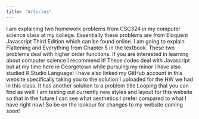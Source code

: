 ```yaml
---
title: "Articles"
---
```


I am explaining two homework problems from CSC324 in my computer science class at my college.
Essentially these problems are from Eloquent Javascript Third Edition which can be found online. 
I am going to explain Flattening and Everything from Chapter 5 in the textbook. 
These two problems deal with higher order functions. 
If you are interested in learning about computer science I recommend it!
These codes deal with Javascript but at my time here in Georgetown while pursuing my minor I have also studied R Studio Language!
I have also linked my GitHub account in this website specifically taking you to the solution I uploaded for the HW we had in this class.
It has another solution to a problem title Looping that you can find as well!
I am testing out currently new styles and layout for this website so that in the future I can see what aesthetics I prefer compared to what I have right now! So be on the lookour for changes to my website coming soon!